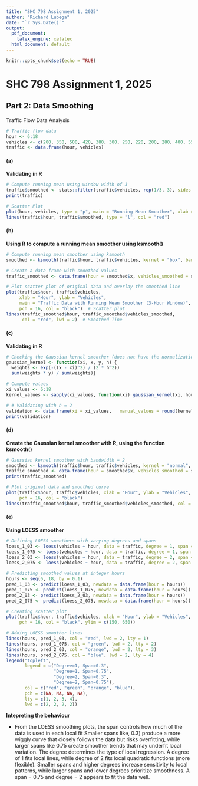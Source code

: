 ```yaml
---
title: "SHC 798 Assignment 1, 2025"
author: "Richard Lubega"
date: "`r Sys.Date()`"
output:
  pdf_document:
    latex_engine: xelatex
  html_document: default
---
```


```r
knitr::opts_chunk$set(echo = TRUE)
```

# SHC 798 Assignment 1, 2025

## Part 2: Data Smoothing

Traffic Flow Data Analysis

```r
# Traffic flow data
hour <- 6:18
vehicles <- c(200, 350, 500, 420, 380, 300, 250, 220, 200, 280, 400, 550, 600)
traffic <- data.frame(hour, vehicles)
```

#### (a)

**Validating in R**

```r
# Compute running mean using window width of 3
traffic$smoothed <- stats::filter(traffic$vehicles, rep(1/3, 3), sides = 2)
print(traffic)

# Scatter Plot
plot(hour, vehicles, type = "p", main = "Running Mean Smoother", xlab = "Hour", ylab = "Vehicles")
lines(traffic$hour, traffic$smoothed, type = "l", col = "red")
```

#### (b)

**Using R to compute a running mean smoother using ksmooth()**

```r
# Compute running mean smoother using ksmooth
smoothed <- ksmooth(traffic$hour, traffic$vehicles, kernel = "box", bandwidth = 1.5)

# Create a data frame with smoothed values
traffic_smoothed <- data.frame(hour = smoothed$x, vehicles_smoothed = smoothed$y)

# Plot scatter plot of original data and overlay the smoothed line
plot(traffic$hour, traffic$vehicles, 
     xlab = "Hour", ylab = "Vehicles", 
     main = "Traffic Data with Running Mean Smoother (3-Hour Window)",
     pch = 16, col = "black")  # Scatter plot
lines(traffic_smoothed$hour, traffic_smoothed$vehicles_smoothed, 
      col = "red", lwd = 2)  # Smoothed line
```

#### (c)

**Validating in R**

```r
# Checking the Gaussian kernel smoother (does not have the normalization constant)
gaussian_kernel <- function(xi, x, y, h) {
  weights <- exp(-((x - xi)^2) / (2 * h^2))
  sum(weights * y) / sum(weights)}

# Compute values
xi_values <- 6:18
kernel_values <- sapply(xi_values, function(xi) gaussian_kernel(xi, hour, vehicles, h = 2))

# # Validating with h = 2
validation <- data.frame(xi = xi_values,   manual_values = round(kernel_values, 4))
print(validation)
```

#### (d)

**Create the Gaussian kernel smoother with R, using the function ksmooth()**

```r
# Gaussian kernel smoother with bandwidth = 2
smoothed <- ksmooth(traffic$hour, traffic$vehicles, kernel = "normal", bandwidth = 6, x.points = traffic$hour)
traffic_smoothed <- data.frame(hour = smoothed$x, vehicles_smoothed = smoothed$y)
print(traffic_smoothed)

# Plot original data and smoothed curve
plot(traffic$hour, traffic$vehicles, xlab = "Hour", ylab = "Vehicles", main = "Gaussian Kernel Smoother",
     pch = 16, col = "black")
lines(traffic_smoothed$hour, traffic_smoothed$vehicles_smoothed, col = "red", lwd = 2)
```

#### (e)

**Using LOESS smoother**

```r
# Defining LOESS smoothers with varying degrees and spans
loess_1_03 <- loess(vehicles ~ hour, data = traffic, degree = 1, span = 0.3)
loess_1_075 <- loess(vehicles ~ hour, data = traffic, degree = 1, span = 0.75)
loess_2_03 <- loess(vehicles ~ hour, data = traffic, degree = 2, span = 0.3)
loess_2_075 <- loess(vehicles ~ hour, data = traffic, degree = 2, span = 0.75)

# Predicting smoothed values at integer hours
hours <- seq(6, 18, by = 0.1)
pred_1_03 <- predict(loess_1_03, newdata = data.frame(hour = hours))
pred_1_075 <- predict(loess_1_075, newdata = data.frame(hour = hours))
pred_2_03 <- predict(loess_2_03, newdata = data.frame(hour = hours))
pred_2_075 <- predict(loess_2_075, newdata = data.frame(hour = hours))

# Creating scatter plot
plot(traffic$hour, traffic$vehicles, xlab = "Hour", ylab = "Vehicles", main = "Fitting with LOESS Smoothers",
     pch = 16, col = "black", ylim = c(150, 650))

# Adding LOESS smoother lines
lines(hours, pred_1_03, col = "red", lwd = 2, lty = 1)
lines(hours, pred_1_075, col = "green", lwd = 2, lty = 2)
lines(hours, pred_2_03, col = "orange", lwd = 2, lty = 3)
lines(hours, pred_2_075, col = "blue", lwd = 2, lty = 4)
legend("topleft", 
       legend = c("Degree=1, Span=0.3", 
                  "Degree=1, Span=0.75", 
                  "Degree=2, Span=0.3", 
                  "Degree=2, Span=0.75"), 
       col = c("red", "green", "orange", "blue"), 
       pch = c(NA, NA, NA, NA), 
       lty = c(1, 2, 3, 4), 
       lwd = c(2, 2, 2, 2))
```

**Intepreting the behaviour**

-   From the LOESS smoothing plots, the span controls how much of the data is used in each local fit Smaller spans like, 0.3) produce a more wiggly curve that closely follows the data but risks overfitting, while larger spans like 0.75 create smoother trends that may underfit local variation. The degree determines the type of local regression. A degree of 1 fits local lines, while degree of 2 fits local quadratic functions (more flexible). Smaller spans and higher degrees increase sensitivity to local patterns, while larger spans and lower degrees prioritize smoothness. A span = 0.75 and degree = 2 appears to fit the data well.

